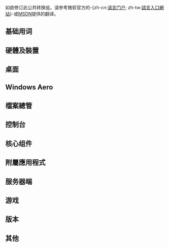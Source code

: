 {{CGroupH|name=Windows|desc=Microsoft Windows 作業系統}}<noinclude>

如欲修订此公共转换组，请参考微软官方的-{zh-cn:[http://www.microsoft.com/Language/zh-cn/default.aspx 语言门户]; zh-tw:[http://www.microsoft.com/Language/zh-tw/default.aspx 語言入口網站]}-或[http://msdn.microsoft.com MSDN]提供的翻译。
[[Category:公共轉換組模板|{{SUBPAGENAME}}]]
<!--请自行添加分类名／請自行添加分類名-->

== 基础用词 ==
</noinclude>
{{CItemHidden|zh-cn:幻灯片;zh-tw:投影片|display={{{display|no}}}}}
{{CItemHidden|1=卸载=>zh-tw:移除;|original=Uninstall|display={{{display|no}}}}}
{{CItemHidden|zh-cn:数据执行保护;zh-tw:資料執行防止|original=Data Execution Prevention|display={{{display|no}}}}}
{{CItemHidden|zh-cn:设备;zh-tw:裝置|original=Device|display={{{display|no}}}}}
{{CItemHidden|zh-cn:文档;zh-tw:文件|original=Documents|display={{{display|no}}}}}<!--?-->
{{CItemHidden|zh-cn:帮助;zh-tw:說明|original=Help|display={{{display|no}}}}}
{{CItemHidden|zh-cn:缩略图;zh-tw:預覽縮圖|original=Thumbnails|display={{{display|no}}}}}
{{CItemHidden|zh-cn:注销;zh-tw:登出|original=Log Off|display={{{display|no}}}}}
{{CItemHidden|zh-cn:属性;zh-tw:內容|original=Preference|display={{{display|no}}}}}
{{CItemHidden|zh-cn:搜索;zh-tw:搜尋|original=Search|display={{{display|no}}}}}
{{CItemHidden|zh-cn:刷新;zh-tw:重新整理|original=Refresh|display={{{display|no}}}}}
{{CItemHidden|zh-cn:性能;zh-tw:效能|original=Performance |display={{{display|no}}}}}
{{CItemHidden|zh-cn:字体;zh-tw:字型|original=Font|display={{{display|no}}}}}
{{CItemHidden|zh-cn:查看;zh-tw:檢視|original=View|display={{{display|no}}}}}
{{CItemHidden|1=位址=>zh-cn:地址;zh-tw:網址|original=Address|display={{{display|no}}}}}<!--?-->
{{CItemHidden|zh-cn:自定义;zh-tw:自訂|display={{{display|no}}}}}
{{CItemHidden|zh-cn:兼容;zh-tw:相容|display={{{display|no}}}}}
{{CItemHidden|zh-cn:字符;zh-tw:字元|display={{{display|no}}}}}
{{CItemHidden|zh-cn:收藏夹;zh-tw:我的最愛|original=Favorites|display={{{display|no}}}}}
{{CItemHidden|zh-cn:字节;zh-tw:位元組|original=Byte|display={{{display|no}}}}}
{{CItemHidden|zh-cn:图标;zh-tw:圖示|original=Icon|display={{{display|no}}}}}
{{CItemHidden|zh-cn:脚本; zh-tw:指令碼|display={{{display|no}}}}}
{{CItemHidden|zh-cn:代码; zh-tw:程式碼|display={{{display|no}}}}}
{{CItemHidden|zh-cn:滚动条; zh-tw:卷軸|display={{{display|no}}}}}
{{CItemHidden|zh-cn:滚动; zh-tw:捲動|display={{{display|no}}}}}
{{CItemHidden|zh-cn:源文件;zh-tw:原始檔|display={{{display|no}}}}}
{{CItemHidden|zh-cn:源代码;zh-tw:原始碼|display={{{display|no}}}}}
{{CItemHidden|zh-cn:创建;zh-tw:建立|original=Creat|display={{{display|no}}}}}
{{CItemHidden|zh-cn:远程;zh-tw:遠端|display={{{display|no}}}}}
{{CItemHidden|zh-cn:本地;zh-tw:本機|display={{{display|no}}}}}
{{CItemHidden|zh-cn:部分;zh-tw:部份;zh-hk:部份;|display={{{display|no}}}}}
{{CItemHidden|zh-cn:数据执行保护;zh-tw:系統記憶體保護;|display={{{display|no}}}}}
{{CItemHidden|zh-cn:密钥;zh-tw:金鑰|original=Product Key|display={{{display|no}}}}}
{{CItemHidden|zh-cn:产品密钥;zh-tw:產品金鑰|original=Product Key|display={{{display|no}}}}}
{{CItemHidden|zh-cn:数字版权;zh-tw:數位著作權; zh-hk:數位版權;|display={{{display|no}}}}}
{{CItemHidden|zh-cn:识别;zh-tw:辨識|display={{{display|no}}}}}
{{CItemHidden|zh-cn:贴靠;zh-tw:貼齊|original=dock|display={{{display|no}}}}}<!-- Windows 8 --><!-- 參見：http://msdn.microsoft.com/zh-cn/library/windows/apps/hh465349.aspx http://msdn.microsoft.com/zh-tw/library/windows/apps/hh465349.aspx --><noinclude>

== 硬體及裝置 ==
</noinclude>
{{CItemHidden|zh-cn:屏幕;zh-tw:螢幕|display={{{display|no}}}}}
{{CItemHidden|zh-cn:显示器;zh-tw:顯視器|original=Monitor|display={{{display|no}}}}}<!--1-->
{{CItemHidden|zh-cn:扬声器;zh-tw:喇叭|original=Speaker|display={{{display|no}}}}}
{{CItemHidden|zh-cn:显示卡;zh-tw:視訊卡|original=display={{{display|no}}}}}
{{CItemHidden|zh-cn:高速缓存;zh-tw:快取記憶體|display={{{display|no}}}}}
{{CItemHidden|zh-cn:物理内存;zh-tw:實體記憶體|display={{{display|no}}}}}
{{CItemHidden|zh-cn:扫描仪;zh-tw:掃描器|original=Scaner|display={{{display|no}}}}}<!--1-->
{{CItemHidden|zh-cn:投影仪;zh-tw:投影機|display={{{display|no}}}}}
{{CItemHidden|zh-cn:设备环境句柄;zh-tw:裝置環境代碼;zh-hk:HDC|display={{{display|no}}}}}
{{CItemHidden|zh-cn:设备环境;zh-tw:裝置環境;zh-hk:DC|display={{{display|no}}}}}
{{CItemHidden|zh-cn:设备上下文;zh-tw:裝置內容;zh-hk:DC|display={{{display|no}}}}}
{{CItemHidden|zh-cn:启用;zh-tw:啟用;|display={{{display|no}}}}}<!--避免被IT公共轉換組過度轉換為「激活」-->
{{CItemHidden|zh-cn:禁用;zh-tw:停用;|display={{{display|no}}}}}
<noinclude>

== 桌面 ==
</noinclude>
{{CItemHidden|zh-cn:任务栏;zh-tw:工作列|original=Taskbar|display={{{display|no}}}}}
{{CItemHidden|zh-cn:窗口;zh-tw:視窗|original=Window|display={{{display|no}}}}}
{{CItemHidden|zh-cn:跳转列表; zh-tw:跳躍清單|original=Jump List|display={{{display|no}}}}}
{{CItemHidden|zh-cn:开始菜单;zh-tw:開始功能表|original=Start Menu|display={{{display|no}}}}}
{{CItemHidden|1=佈景主題=>zh-cn:主题|original=Theme|display={{{display|no}}}}}
{{CItemHidden|zh-cn:梦幻桌面;zh-tw:DreamScene|original=DreamScene|display={{{display|no}}}}}<noinclude>

== Windows Aero==
</noinclude>
{{CItemHidden|zh-cn:Aero 桌面透视;zh-tw:Aero Peek|original=Aero Peek|display={{{display|no}}}}}
{{CItemHidden|zh-cn:Aero 晃动;zh-tw:Aero Shake|original=Aero Shage|display={{{display|no}}}}}<noinclude>

== 檔案總管 ==
</noinclude>
{{CItemHidden|1=资源管理器=>zh-tw:檔案總管;|original=Explorer|display={{{display|no}}}}}
{{CItemHidden|1=文件资源管理器=>zh-tw:檔案總管;|original=File Explorer|display={{{display|no}}}}}
{{CItemHidden|1=檔案總管=>zh-cn:资源管理器;|original=Explorer|display={{{display|no}}}}}
{{CItemHidden|zh-cn:公文包;zh-tw:公事包|display={{{display|no}}}}}
{{CItemHidden|zh-cn:库;zh-tw:媒體櫃|original=Library|display={{{display|no}}}}}<!--?-->
{{CItemHidden|zh-cn:回收站;zh-tw:資源回收筒|original=Recycle Bin|display={{{display|no}}}}}
{{CItemHidden|zh-cn:命令栏;zh-tw:命令列|display={{{display|no}}}}}<!--?-->
{{CItemHidden|zh-cn:菜单;zh-tw:清單|original=Menu|display={{{display|no}}}}}<!--?--><noinclude>

== 控制台 ==
</noinclude>
{{CItemHidden|zh-cn:操作系统;zh-tw:作業系統|original=Operating System|display={{{display|no}}}}}
{{CItemHidden|zh-cn:控制面板;zh-tw:控制台|original=Control Panel|display={{{display|no}}}}}
{{CItemHidden|zh-cn:个性化;zh-tw:個人化|original=Personalize|display={{{display|no}}}}}
{{CItemHidden|zh-cn:安全中心;zh-tw:資訊安全中心|original=Security Center|display={{{display|no}}}}}
{{CItemHidden|zh-cn:操作中心;zh-tw:行動作業中心|original=Action Center|display={{{display|no}}}}}
{{CItemHidden|zh-cn:Device Stage; zh-tw:裝置舞台|original=Device Stage|display={{{display|no}}}}}
{{CItemHidden|zh-cn:家长控制;zh-tw:家長監護|original=Parental Controls|display={{{display|no}}}}}
{{CItemHidden|zh-cn:轻松访问;zh-tw:輕鬆存取|original=Easy Access|display={{{display|no}}}}}
{{CItemHidden|zh-cn:疑难解答;zh-tw:疑難排解|original=Troubleshooting|display={{{display|no}}}}}
{{CItemHidden|zh-cn:设备管理器;zh-tw:裝置管理員|original=Device Manager|display={{{display|no}}}}}
{{CItemHidden|zh-cn:用户帐户控制;zh-tw:使用者帳戶控制|original=User Account Control|display={{{display|no}}}}}<noinclude>

== 核心组件 ==
</noinclude>
{{CItemHidden|zh-cn:进程;zh-tw:處理程序|original=Process|display={{{display|no}}}}}
{{CItemHidden|zh-cn:线程;zh-tw:執行緒|original=Threads|display={{{display|no}}}}}
{{CItemHidden|zh-cn:家庭组;zh-tw:家用群組|original=Home Group|display={{{display|no}}}}}
{{CItemHidden|zh-cn:注册表;zh-tw:登錄檔|original=Registry|display={{{display|no}}}}} 
{{CItemHidden|zh-cn:注册表编辑器;zh-tw:登錄編輯程式|original=Registry Tool|display={{{display|no}}}}}
{{CItemHidden|zh-cn:文件系统;zh-tw:檔案系統|original=File System|display={{{display|no}}}}}
{{CItemHidden|zh-cn:对象连接与嵌入;zh-tw:物件連結與嵌入|display={{{display|no}}}}}
{{CItemHidden|zh-cn:字符映射表;zh-tw:字元對應表|display={{{display|no}}}}}
{{CItemHidden|zh-cn:任务管理器;zh-tw:工作管理員|display={{{display|no}}}}}<noinclude>

== 附屬應用程式 ==
</noinclude>
{{CItemHidden|1=附屬應用程式=>zh-cn:附件;|original=Accessories|display={{{display|no}}}}}
{{CItemHidden|zh-cn:截图工具;zh-tw:剪取工具|original=Snipping Tool|display={{{display|no}}}}}
{{CItemHidden|zh-cn:计算器; zh-tw:小算盤|original=Calculator|display={{{display|no}}}}}
{{CItemHidden|zh-cn:磁盘清理; zh-tw:磁碟清理|original=Disk Cleanup|display={{{display|no}}}}}
{{CItemHidden|zh-cn:磁盘碎片整理程序; zh-tw:磁碟重組工具|original=Disk Defragmenter|display={{{display|no}}}}}
{{CItemHidden|zh-cn:DVD Maker; zh-tw:DVD 製作程式|original=DVD Maker|display={{{display|no}}}}}
{{CItemHidden|zh-cn:照片库;zh-tw:相片圖庫|original=Photo Gallery|display={{{display|no}}}}}
{{CItemHidden|zh-cn:日历;zh-tw:行事曆|original=Calendar|display={{{display|no}}}}}
{{CItemHidden|zh-cn:写字板;zh-tw:WordPad|original=WordPad|display={{{display|no}}}}}
{{CItemHidden|zh-cn:画图;zh-tw:小畫家|original=Paint|display={{{display|no}}}}}
{{CItemHidden|zh-cn:边栏;zh-tw:資訊看板|original=Windows Sidebar|display={{{display|no}}}}}
{{CItemHidden|zh-cn:讲述人;zh-tw:朗讀程式|original=Narrator|display={{{display|no}}}}}
{{CItemHidden|zh-cn:语音识别;zh-tw:語音辨識|original=Windows Speech Recognition|display={{{display|no}}}}}
{{CItemHidden|zh-cn:屏幕键盘;zh-tw:螢幕小鍵盤|original=On-Screen Keyboard|display={{{display|no}}}}}
{{CItemHidden|zh-cn:Windows 日记本;zh-tw:Windows 筆記本|original=Windows Journey|display={{{display|no}}}}}
{{CItemHidden|zh-cn:便笺;zh-tw:自黏便箋|original=Sticky Notes|display={{{display|no}}}}}
{{CItemHidden|zh-cn:命令提示符;zh-tw:命令提示字元|original=Command Prompt|display={{{display|no}}}}}
{{CItemHidden|zh-cn:移动中心;zh-tw:行動中心|original=Mobility Center|display={{{display|no}}}}}
{{CItemHidden|zh-cn:系统配置实用程序;zh-tw:系統設定公用程式|original=System Configuration Utility|display={{{display|no}}}}}
{{CItemHidden|zh-cn:系统配置;zh-tw:系統設定|original=System Configuration|display={{{display|no}}}}}<!--In Windows 7-->
{{CItemHidden|zh-cn:卷影复制;zh-tw:磁碟區陰影複製;zh-hk:大量陰影複製|original=Volume Shadow Copy|display={{{display|no}}}}}<NoInclude>

== 服务器端 ==
</noinclude>
{{CItemHidden|zh-cn:活动目录; zh-tw:Active Directory|display={{{display|no}}}}}<noinclude>

== 游戏 ==
</noinclude>
{{CItemHidden|1=遊樂場=>zh-cn:游戏;|original=Games|display={{{display|no}}}}}
{{CItemHidden|zh-cn:空当接龙; zh-tw:新接龍;|display={{{display|no}}}}}
{{CItemHidden|zh-cn:红心大战; zh-tw:傷心小棧;|display={{{display|no}}}}}
{{CItemHidden|zh-cn:墨球; zh-tw:筆跡球;|display={{{display|no}}}}}
{{CItemHidden|zh-cn:扫雷; zh-tw:踩地雷;|display={{{display|no}}}}}
{{CItemHidden|zh-cn:纸牌;zh-tw:接龍;|display={{{display|no}}}}}
{{CItemHidden|zh-cn:蜘蛛纸牌;zh-tw:連環新接龍;|display={{{display|no}}}}}
{{CItemHidden|zh-cn:Internet 黑桃王;zh-tw:網際網路西式拱豬;|display={{{display|no}}}}}
{{CItemHidden|zh-cn:Internet 跳棋;zh-tw:網際網路西洋棋;|display={{{display|no}}}}}
{{CItemHidden|zh-cn:Internet 双陆棋;zh-tw:網際網路西洋骰子棋;|display={{{display|no}}}}}<noinclude>

== 版本 ==
</noinclude>
<!--Windows 7中，Professional及Enterprise在繁體中文被稱為專業版及企業版，Windows Vista有關條目請另外添加手動轉換-->
{{CItemHidden|zh-cn:入门版; zh-tw:簡易版; zh-hk:入門版|original=Starter Edition|display={{{display|no}}}}}
{{CItemHidden|zh-cn:家庭版; zh-tw:家用版;|original=Home Edition|display={{{display|no}}}}}
{{CItemHidden|zh-cn:家庭普通版; zh-tw:家用入門版;|original=Home Basic|display={{{display|no}}}}}
{{CItemHidden|zh-cn:家庭高级版; zh-tw:家用進階版;|original=Home Premium|display={{{display|no}}}}}
{{CItemHidden|zh-cn:旗舰版; zh-tw:旗艦版; zh-hk:終極版;|original=Ultimate|display={{{display|no}}}}}<noinclude>

== 其他 ==
</noinclude>
{{CItemHidden|zh-cn:Windows 接口; zh-tw:Windows 介面|original=|display={{{display|no}}}}}
{{CItemHidden|zh-cn:锁定; zh-tw:釘選|original=|display={{{display|no}}}}}
{{CItemHidden|zh-cn:任务栏; zh-tw:工作列|original=|display={{{display|no}}}}}
{{CItemHidden|zh-cn:跳转列表; zh-tw:跳躍功能清單|original=|display={{{display|no}}}}}
{{CItemHidden|zh-cn:工具栏; zh-tw:工具列|original=|display={{{display|no}}}}}
{{CItemHidden|zh:延伸支持;zh-cn:扩展支持; zh-hant:延伸支援;|original=Extended Support|display={{{display|no}}}}}
{{CItemHidden|zh-hans:应用; zh-hant:套用;|original=apply|display={{{display|no}}}}}
{{CItemHidden|zh-hans:应用商店; zh-hant:市集;|original=Store apps|display={{{display|no}}}}}
<noinclude>
</noinclude>{{CGroupF}}